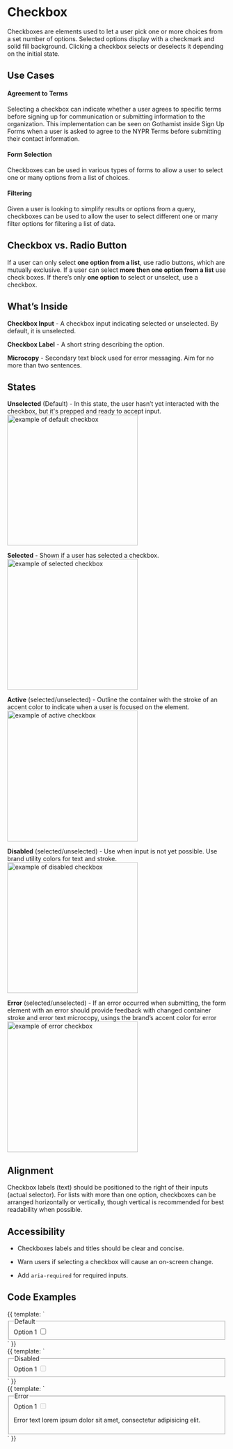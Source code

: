 
<Meta title="Components/Atoms/Checkbox" />


# Checkbox

Checkboxes are elements used to let a user pick one or more choices from a set number of options. Selected options display with a checkmark and solid fill background. Clicking a checkbox selects or deselects it depending on the initial state.


## Use Cases


#### Agreement to Terms
Selecting a checkbox can indicate whether a user agrees to specific terms before signing up for communication or submitting information to the organization. This implementation can be seen on Gothamist inside Sign Up Forms when a user is asked to agree to the NYPR Terms before submitting their contact information.


#### Form Selection
Checkboxes can be used in various types of forms to allow a user to select one or many options from a list of choices.



#### Filtering
Given a user is looking to simplify results or options from a query, checkboxes can be used to allow the user to select different one or many filter options for filtering a list of data.




## Checkbox vs. Radio Button

If a user can only select **one option from a list**, use radio buttons, which are mutually exclusive. If a user can select **more then one option from a list** use check boxes. If there’s only **one option** to select or unselect, use a checkbox.





## What’s Inside

**Checkbox Input** - A checkbox input indicating selected or unselected. By default, it is unselected.

**Checkbox Label** - A short string describing the option.

**Microcopy** - Secondary text block used for error messaging. Aim for no more than two sentences.




## States



**Unselected** (Default) - In this state, the user hasn’t yet interacted with the checkbox, but it's prepped and ready to accept input.
<img
    alt="example of default checkbox"
    src="./images/Molecules-Checkbox-DefaultState.png"
    width="300"
/>
<br />


**Selected** - Shown if a user has selected a checkbox.
<img
    alt="example of selected checkbox"
    src="./images/Molecules-Checkbox-SelectedState.png"
    width="300"
/>
<br />



**Active** (selected/unselected) - Outline the container with the stroke of an accent color to indicate when a user is focused on the element.
<img
    alt="example of active checkbox"
    src="./images/Molecules-Checkbox-FocusedState.png"
    width="300"
/>
<br />


**Disabled** (selected/unselected) - Use when input is not yet possible. Use brand utility colors for text and stroke.
<img
    alt="example of disabled checkbox"
    src="./images/Molecules-Checkbox-DisabledState.png"
    width="300"
/>
<br />


**Error** (selected/unselected) - If an error occurred when submitting, the form element with an error should provide feedback with changed container stroke and error text microcopy, usings the brand’s accent color for error
<img
    alt="example of error checkbox"
    src="./images/Molecules-Checkbox-ErrorState.png"
    width="300"
/>
<br />


## Alignment

Checkbox labels (text) should be positioned to the right of their inputs (actual selector). For lists with more than one option, checkboxes can be arranged horizontally or vertically, though vertical is recommended for best readability when possible.




## Accessibility

-   Checkboxes labels and titles should be clear and concise.

-   Warn users if selecting a checkbox will cause an on-screen change.

-   Add `aria-required` for required inputs.


## Code Examples

<Canvas>
    <Story name="Default">
        {{
            template: `
              <div>
                <fieldset>
                  <legend>Default</legend>
                  <label>Option 1 <input type="checkbox"></label>
                </fieldset>
              </div>
            `
        }}
    </Story>
</Canvas>

<br/>

<Canvas>
    <Story name="Disabled">
        {{
            template: `
              <div>
                <fieldset>
                  <legend>Disabled</legend>
                  <label class="disabled">Option 1 <input type="checkbox" disabled aria-disabled="true"></label>
                </fieldset>
              </div>
            `
        }}
    </Story>
</Canvas>

<br/>

<Canvas>
    <Story name="Error">
        {{
            template: `
              <div>
                <fieldset>
                  <legend>Error</legend>
                  <label class="error">Option 1
                    <input type="checkbox" disabled aria-disabled="true">
                    <p class="error">Error text lorem ipsum dolor sit amet, consectetur adipisicing elit.</p>
                  </label>
                </fieldset>
              </div>
`
        }}
    </Story>
</Canvas>
